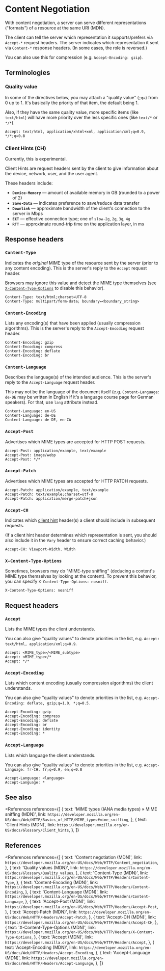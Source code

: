 
# Content Negotiation

With content negotiation, a server can serve different representations ("formats") of a resource at the same URI (MDN).

The client can tell the server which representation it supports/prefers via `Accept-*` request headers. The server indicates which representation it sent via `Content-*` response headers. (In some cases, the role is reversed.)

You can also use this for compression (e.g. `Accept-Encoding: gzip`).

## Terminologies

### Quality value

In some of the directives below, you may attach a "quality value" (`;q=`) from 0 up to 1. It's basically the priority of that item, the default being 1.

Also, if they have the same quality value, more specific items (like `text/html`) will have more priority over the less specific ones (like `text/*` or `*/*`).

```http
Accept: text/html, application/xhtml+xml, application/xml;q=0.9, */*;q=0.8
```

### Client Hints (CH)

<NoteBox type="warning">Currently, this is experimental.</NoteBox>

Client Hints are request headers sent by the client to give information about the device, network, user, and the user agent.

These headers include:

- **`Device-Memory`** &mdash; amount of available memory in GB (rounded to a power of 2)
- **`Save-Data`** &mdash; indicates preference to save/reduce data transfer
- **`Downlink`** &mdash; approximate bandwidth of the client's connection to the server in Mbps
- **`ECT`** &mdash; effective connection type; one of `slow-2g`, `2g`, `3g`, `4g`
- **`RTT`** &mdash; approximate round-trip time on the application layer, in ms

## Response headers

### `Content-Type`

Indicates the _original_ MIME type of the resource sent by the server (prior to any content encoding). This is the server's reply to the `Accept` request header.

Browsers may ignore this value and detect the MIME type themselves (see [`X-Content-Type-Options`](#x-content-type-options) to disable this behavior).

```http
Content-Type: text/html;charset=UTF-8
Content-Type: multipart/form-data; boundary=<boundary_string>
```

### `Content-Encoding`

Lists any encoding(s) that have been applied (usually compression algorithms). This is the server's reply to the `Accept-Encoding` request header.

```http
Content-Encoding: gzip
Content-Encoding: compress
Content-Encoding: deflate
Content-Encoding: br
```

### `Content-Language`

Describes the language(s) of the intended audience. This is the server's reply to the `Accept-Language` request header.

This may not be the language of the document itself (e.g. `Content-Language: de-DE` may be written in English if it's a language course page for German speakers). For that, use `lang` attribute instead.

```http
Content-Language: en-US
Content-Language: de-DE
Content-Language: de-DE, en-CA
```

### `Accept-Post`

Advertises which MIME types are accepted for HTTP POST requests.

```http
Accept-Post: application/example, text/example
Accept-Post: image/webp
Accept-Post: */*
```

### `Accept-Patch`

Advertises which MIME types are accepted for HTTP PATCH requests.

```http
Accept-Patch: application/example, text/example
Accept-Patch: text/example;charset=utf-8
Accept-Patch: application/merge-patch+json
```

### `Accept-CH`

Indicates which [client hint](<http://localhost:3000/web/http/negotiation-headers/content-negotiation#client-hints-(ch)>) header(s) a client should include in subsequent requests.

(If a client hint header determines which representation is sent, you should also include it in the `Vary` header to ensure correct caching behavior.)

```http
Accept-CH: Viewport-Width, Width
```

### `X-Content-Type-Options`

Sometimes, browsers may do "MIME-type sniffing" (deducing a content's MIME type themselves by looking at the content). To prevent this behavior, you can specify `X-Content-Type-Options: nosniff`.

```http
X-Content-Type-Options: nosniff
```

## Request headers

### `Accept`

Lists the MIME types the client understands.

You can also give "quality values" to denote priorities in the list, e.g. `Accept: text/html, application/xml;q=0.9`.

```http
Accept: <MIME_type>/<MIME_subtype>
Accept: <MIME_type>/*
Accept: */*
```

### `Accept-Encoding`

Lists which content encoding (usually compression algorithms) the client understands.

You can also give "quality values" to denote priorities in the list, e.g. `Accept-Encoding: deflate, gzip;q=1.0, *;q=0.5`.

```http
Accept-Encoding: gzip
Accept-Encoding: compress
Accept-Encoding: deflate
Accept-Encoding: br
Accept-Encoding: identity
Accept-Encoding: *
```

### `Accept-Language`

Lists which language the client understands.

You can also give "quality values" to denote priorities in the list, e.g. `Accept-Language: fr-CH, fr;q=0.9, en;q=0.8`

```http
Accept-Language: <language>
Accept-Language: *
```

## See also

<References
  references={[
    {
      text: 'MIME types (IANA media types) » MIME sniffing (MDN)',
      link: `https://developer.mozilla.org/en-US/docs/Web/HTTP/Basics_of_HTTP/MIME_types#mime_sniffing`,
    },
    {
      text: 'Client Hints (MDN)',
      link: `https://developer.mozilla.org/en-US/docs/Glossary/Client_hints`,
    },
  ]}
></References>

## References

<References
  references={[
    {
      text: 'Content negotiation (MDN)',
      link: `https://developer.mozilla.org/en-US/docs/Web/HTTP/Content_negotiation`,
    },
    {
      text: 'Quality values (MDN)',
      link: `https://developer.mozilla.org/en-US/docs/Glossary/Quality_values`,
    },
    {
      text: 'Content-Type (MDN)',
      link: `https://developer.mozilla.org/en-US/docs/Web/HTTP/Headers/Content-Type`,
    },
    {
      text: 'Content-Encoding (MDN)',
      link: `https://developer.mozilla.org/en-US/docs/Web/HTTP/Headers/Content-Encoding`,
    },
    {
      text: 'Content-Language (MDN)',
      link: `https://developer.mozilla.org/en-US/docs/Web/HTTP/Headers/Content-Language`,
    },
    {
      text: 'Accept-Post (MDN)',
      link: `https://developer.mozilla.org/en-US/docs/Web/HTTP/Headers/Accept-Post`,
    },
    {
      text: 'Accept-Patch (MDN)',
      link: `https://developer.mozilla.org/en-US/docs/Web/HTTP/Headers/Accept-Patch`,
    },
    {
      text: 'Accept-CH (MDN)',
      link: `https://developer.mozilla.org/en-US/docs/Web/HTTP/Headers/Accept-CH`,
    },
    {
      text: 'X-Content-Type-Options (MDN)',
      link: `https://developer.mozilla.org/en-US/docs/Web/HTTP/Headers/X-Content-Type-Options`,
    },
    {
      text: 'Accept (MDN)',
      link: `https://developer.mozilla.org/en-US/docs/Web/HTTP/Headers/Accept`,
    },
    {
      text: 'Accept-Encoding (MDN)',
      link: `https://developer.mozilla.org/en-US/docs/Web/HTTP/Headers/Accept-Encoding`,
    },
    {
      text: 'Accept-Language (MDN)',
      link: `https://developer.mozilla.org/en-US/docs/Web/HTTP/Headers/Accept-Language`,
    },
  ]}
></References>
